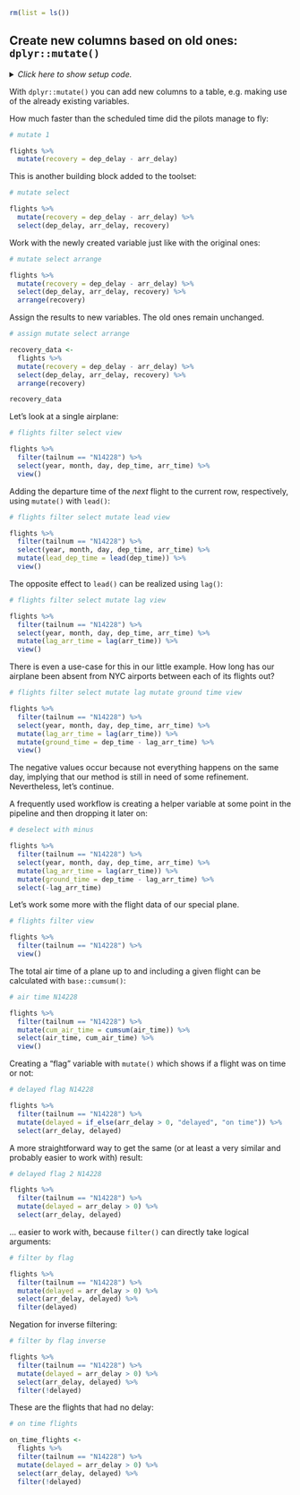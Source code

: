 ```r
rm(list = ls())
```


## Create new columns based on old ones: `dplyr::mutate()`

<details><summary>*Click here to show setup code.*</summary>
```r
### Create new columns based on old ones: `dplyr::mutate()`

```
```r
library(tidyverse)
library(nycflights13)

library(conflicted)
conflict_prefer("filter", "dplyr")
conflict_prefer("lag", "dplyr")
```
</details>

With `dplyr::mutate()` you can add new columns to a table, e.g. making use of the already existing variables.

How much faster than the scheduled time did the pilots manage to fly:

```r
# mutate 1
```
```r
flights %>%
  mutate(recovery = dep_delay - arr_delay)
```

This is another building block added to the toolset:

```r
# mutate select
```
```r
flights %>%
  mutate(recovery = dep_delay - arr_delay) %>%
  select(dep_delay, arr_delay, recovery)
```

Work with the newly created variable just like with the original ones:

```r
# mutate select arrange
```
```r
flights %>%
  mutate(recovery = dep_delay - arr_delay) %>%
  select(dep_delay, arr_delay, recovery) %>%
  arrange(recovery)
```

Assign the results to new variables.
The old ones remain unchanged.

```r
# assign mutate select arrange
```
```r
recovery_data <-
  flights %>%
  mutate(recovery = dep_delay - arr_delay) %>%
  select(dep_delay, arr_delay, recovery) %>%
  arrange(recovery)

recovery_data
```

Let's look at a single airplane:

```r
# flights filter select view
```
```r
flights %>%
  filter(tailnum == "N14228") %>%
  select(year, month, day, dep_time, arr_time) %>%
  view()
```

Adding the departure time of the *next* flight to the current row, respectively, using `mutate()` with `lead()`:

```r
# flights filter select mutate lead view
```
```r
flights %>%
  filter(tailnum == "N14228") %>%
  select(year, month, day, dep_time, arr_time) %>%
  mutate(lead_dep_time = lead(dep_time)) %>%
  view()
```

The opposite effect to `lead()` can be realized using `lag()`:

```r
# flights filter select mutate lag view
```
```r
flights %>%
  filter(tailnum == "N14228") %>%
  select(year, month, day, dep_time, arr_time) %>%
  mutate(lag_arr_time = lag(arr_time)) %>%
  view()
```

There is even a use-case for this in our little example.
How long has our airplane been absent from NYC airports between each of its flights out?

```r
# flights filter select mutate lag mutate ground time view
```
```r
flights %>%
  filter(tailnum == "N14228") %>%
  select(year, month, day, dep_time, arr_time) %>%
  mutate(lag_arr_time = lag(arr_time)) %>%
  mutate(ground_time = dep_time - lag_arr_time) %>%
  view()
```

The negative values occur because not everything happens on the same day, implying that our method is still in need of some refinement.
Nevertheless, let's continue.

A frequently used workflow is creating a helper variable at some point in the pipeline and then dropping it later on:

```r
# deselect with minus
```
```r
flights %>%
  filter(tailnum == "N14228") %>%
  select(year, month, day, dep_time, arr_time) %>%
  mutate(lag_arr_time = lag(arr_time)) %>%
  mutate(ground_time = dep_time - lag_arr_time) %>%
  select(-lag_arr_time)
```

Let's work some more with the flight data of our special plane.

```r
# flights filter view
```
```r
flights %>%
  filter(tailnum == "N14228") %>%
  view()
```

The total air time of a plane up to and including a given flight can be calculated with `base::cumsum()`:

```r
# air time N14228
```
```r
flights %>%
  filter(tailnum == "N14228") %>%
  mutate(cum_air_time = cumsum(air_time)) %>%
  select(air_time, cum_air_time) %>%
  view()
```

Creating a "flag" variable with `mutate()` which shows if a flight was on time or not:

```r
# delayed flag N14228
```
```r
flights %>%
  filter(tailnum == "N14228") %>%
  mutate(delayed = if_else(arr_delay > 0, "delayed", "on time")) %>%
  select(arr_delay, delayed)
```

A more straightforward way to get the same (or at least a very similar and probably easier to work with) result:

```r
# delayed flag 2 N14228
```
```r
flights %>%
  filter(tailnum == "N14228") %>%
  mutate(delayed = arr_delay > 0) %>%
  select(arr_delay, delayed)
```

... easier to work with, because `filter()` can directly take logical arguments:

```r
# filter by flag
```
```r
flights %>%
  filter(tailnum == "N14228") %>%
  mutate(delayed = arr_delay > 0) %>%
  select(arr_delay, delayed) %>%
  filter(delayed)
```

Negation for inverse filtering:

```r
# filter by flag inverse
```
```r
flights %>%
  filter(tailnum == "N14228") %>%
  mutate(delayed = arr_delay > 0) %>%
  select(arr_delay, delayed) %>%
  filter(!delayed)
```

These are the flights that had no delay:

```r
# on time flights
```
```r
on_time_flights <-
  flights %>%
  filter(tailnum == "N14228") %>%
  mutate(delayed = arr_delay > 0) %>%
  select(arr_delay, delayed) %>%
  filter(!delayed)
```
